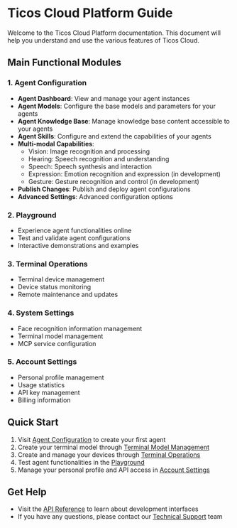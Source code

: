 # Ticos Cloud Platform Guide

Welcome to the Ticos Cloud Platform documentation. This document will help you understand and use the various features of Ticos Cloud.

## Main Functional Modules

### 1. Agent Configuration

- **Agent Dashboard**: View and manage your agent instances
- **Agent Models**: Configure the base models and parameters for your agents
- **Agent Knowledge Base**: Manage knowledge base content accessible to your agents
- **Agent Skills**: Configure and extend the capabilities of your agents
- **Multi-modal Capabilities**:
  - Vision: Image recognition and processing
  - Hearing: Speech recognition and understanding
  - Speech: Speech synthesis and interaction
  - Expression: Emotion recognition and expression (in development)
  - Gesture: Gesture recognition and control (in development)
- **Publish Changes**: Publish and deploy agent configurations
- **Advanced Settings**: Advanced configuration options

### 2. Playground

- Experience agent functionalities online
- Test and validate agent configurations
- Interactive demonstrations and examples

### 3. Terminal Operations

- Terminal device management
- Device status monitoring
- Remote maintenance and updates

### 4. System Settings

- Face recognition information management
- Terminal model management
- MCP service configuration

### 5. Account Settings

- Personal profile management
- Usage statistics
- API key management
- Billing information

## Quick Start

1. Visit [Agent Configuration](platform/agent-configuration) to create your first agent
2. Create your terminal model through [Terminal Model Management](platform/settings/terminal-models)
3. Create and manage your devices through [Terminal Operations](platform/terminal-ops)
4. Test agent functionalities in the [Playground](platform/playground)
5. Manage your personal profile and API access in [Account Settings](platform/account/profile)

## Get Help

- Visit the [API Reference](api/) to learn about development interfaces
- If you have any questions, please contact our [Technical Support](mailto:support@tiwater.com) team
